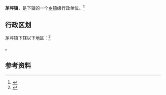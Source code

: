 {{中国乡级行政区|42/05/27/101/000}}

'''茅坪镇'''，是{{PRC admin/fullname|42/05/27/101/000|3}}下辖的一个[[乡镇|乡镇]]级行政单位。<ref>{{PRC admin/ref sgc|{{PRC admin/parent|42/05/27/101/000}}}}</ref>

== 行政区划 ==

茅坪镇下辖以下地区：<ref>{{PRC admin/ref sgc|42/05/27/101/000}}</ref>

{{PRC admin/children|42/05/27/101/000}}。

== 参考资料 ==
{{commonscat|Maoping}}
{{reflist}}

{{行政区划小作品}}
{{PRC admin/navcat|42/05/27/101/000}}
